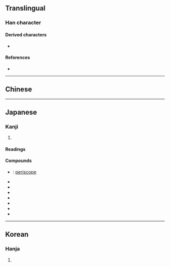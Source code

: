 {{also|濳|潛}}
{{character info}}
==Translingual==

===Han character===
{{Han char|rn=85|rad=水|as=12|sn=15|four=|canj=EQOA|ids=⿰氵替}}

====Derived characters====
* {{l|mul|[[𢸝]]}}

====References====
* {{Han ref|kx=0649.100|dkj=18241|dj=1059.050|hdz=31734.130|uh=6F5C|ud=28508}}

----

==Chinese==
{{zh-see|潛|sv}}

----

==Japanese==
{{ja-kanji forms|潜|潛}}

===Kanji===
{{ja-kanji|grade=c|rs=水12|kyu=潛}}

# {{rfdef|ja|sort=水12}}

====Readings====
{{ja-readings
|goon=ぜん<ぜん<ぜむ
|kanon=せん<せん<せむ
|kun=かく-れる, くぐ-る, ひそ-む, ひそ-める, もぐ-る
|nanori=すみ
}}

====Compounds====
* {{ja-r|潜望%鏡|せんぼう%きょう}}: [[periscope]]
* {{ja-r|潜行|せんこう}}
* {{ja-r|潜在|せんざい}}
* {{ja-r|潜水|せんすい}}
* {{ja-r|潜水艇|せんすいてい}}
* {{ja-r|潜水%夫|せんすい%ふ}}
* {{ja-r|潜入|せんにゅう}}
* {{ja-r|潜伏|せんぷく}}

----

==Korean==

===Hanja===
{{ko-hanja|hangeul=잠|eumhun=|rv=jam|mr=cham|y=cam}}

# {{rfdef|ko|sort=水12}}